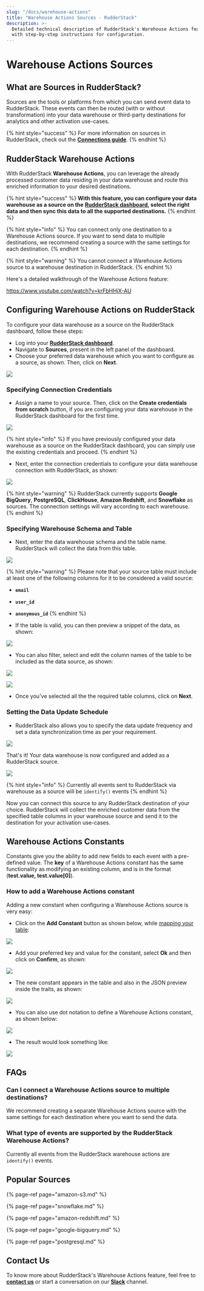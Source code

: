```yaml
---
slug: "/docs/warehouse-actions"
title: "Warehouse Actions Sources - RudderStack"
description: >-
  Detailed technical description of RudderStack's Warehouse Actions feature,
  with step-by-step instructions for configuration.
---
```


# Warehouse Actions Sources

## What are Sources in RudderStack?

Sources are the tools or platforms from which you can send event data to RudderStack. These events can then be routed \(with or without transformation\) into your data warehouse or third-party destinations for analytics and other activation use-cases.

{% hint style="success" %}
For more information on sources in RudderStack, check out the [**Connections guide**](https://docs.rudderstack.com/connections).
{% endhint %}

## RudderStack Warehouse Actions

With RudderStack **Warehouse Actions**, you can leverage the already processed customer data residing in your data warehouse and route this enriched information to your desired destinations.

{% hint style="success" %}
**With this feature, you can configure your data warehouse as a source on the** [**RudderStack dashboard**](https://app.rudderlabs.com/signup?type=freetrial)**, select the right data and then sync this data to all the supported destinations.**
{% endhint %}

{% hint style="info" %}
You can connect only one destination to a Warehouse Actions source. If you want to send data to multiple destinations, we recommend creating a source with the same settings for each destination.
{% endhint %}

{% hint style="warning" %}
You cannot connect a Warehouse Actions source to a warehouse destination in RudderStack.
{% endhint %}

Here's a detailed walkthrough of the Warehouse Actions feature:

https://www.youtube.com/watch?v=krFbHHjX-AU

## Configuring Warehouse Actions on RudderStack

To configure your data warehouse as a source on the RudderStack dashboard, follow these steps:

- Log into your [**RudderStack dashboard**](https://app.rudderlabs.com/signup?type=freetrial).
- Navigate to **Sources**, present in the left panel of the dashboard.
- Choose your preferred data warehouse which you want to configure as a source, as shown. Then, click on **Next**.

![](../.gitbook/assets/1%20%288%29.png)

### Specifying Connection Credentials

- Assign a name to your source. Then, click on the **Create credentials from scratch** button, if you are configuring your data warehouse in the RudderStack dashboard for the first time.

![](../.gitbook/assets/2%20%281%29%20%281%29.png)

{% hint style="info" %}
If you have previously configured your data warehouse as a source on the RudderStack dashboard, you can simply use the existing credentials and proceed.
{% endhint %}

- Next, enter the connection credentials to configure your data warehouse connection with RudderStack, as shown:

![](../.gitbook/assets/screen-shot-2020-12-08-at-9.37.06-pm.png)

{% hint style="warning" %}
RudderStack currently supports **Google BigQuery**, **PostgreSQL**, **ClickHouse**, **Amazon Redshift**, and **Snowflake** as sources. The connection settings will vary according to each warehouse.
{% endhint %}

### Specifying Warehouse Schema and Table

- Next, enter the data warehouse schema and the table name. RudderStack will collect the data from this table.

![](../.gitbook/assets/4%20%287%29.png)

{% hint style="warning" %}
Please note that your source table must include at least one of the following columns for it to be considered a valid source:

- **`email`**
- **`user_id`**
- **`anonymous_id`**
  {% endhint %}

- If the table is valid, you can then preview a snippet of the data, as shown:

![](../.gitbook/assets/5.png)

- You can also filter, select and edit the column names of the table to be included as the data source, as shown:

![](../.gitbook/assets/6%20%286%29.png)

![](../.gitbook/assets/7%20%282%29%20%281%29.png)

- Once you've selected all the the required table columns, click on **Next**.

### Setting the Data Update Schedule

- RudderStack also allows you to specify the data update frequency and set a data synchronization time as per your requirement.

![](../.gitbook/assets/8.png)

That's it! Your data warehouse is now configured and added as a RudderStack source.

![](../.gitbook/assets/9.png)

{% hint style="info" %}
Currently all events sent to RudderStack via warehouse as a source will be `identify()` events
{% endhint %}

Now you can connect this source to any RudderStack destination of your choice. RudderStack will collect the enriched customer data from the specified table columns in your warehouse source and send it to the destination for your activation use-cases.

## Warehouse Actions Constants

Constants give you the ability to add new fields to each event with a pre-defined value. The **key** of a Warehouse Actions constant has the same functionality as modifying an existing column, and is in the format \(**test.value, test.value\[0\]**\).

### How to add a Warehouse Actions constant

Adding a new constant when configuring a Warehouse Actions source is very easy:

- Click on the **Add Constant** button as shown below, while [mapping your table](https://docs.rudderstack.com/warehouse-actions#specifying-warehouse-schema-and-table):

![](../.gitbook/assets/image%20%2877%29.png)

- Add your preferred key and value for the constant, select **Ok** and then click on **Confirm**, as shown:

![](../.gitbook/assets/image%20%2876%29.png)

- The new constant appears in the table and also in the JSON preview inside the traits, as shown:

![](../.gitbook/assets/screenshot_2021-03-18_at_3.51.11_pm.png)

- You can also use dot notation to define a Warehouse Actions constant, as shown below:

![](../.gitbook/assets/screenshot_2021-03-18_at_3.52.00_pm.png)

- The result would look something like:

![](../.gitbook/assets/screenshot_2021-03-18_at_3.52.26_pm.png)

## FAQs

### Can I connect a Warehouse Actions source to multiple destinations?

We recommend creating a separate Warehouse Actions source with the same settings for each destination where you want to send the data.

### What type of events are supported by the RudderStack Warehouse Actions?

Currently all events from the RudderStack warehouse actions are `identify()` events.

## Popular Sources

{% page-ref page="amazon-s3.md" %}

{% page-ref page="snowflake.md" %}

{% page-ref page="amazon-redshift.md" %}

{% page-ref page="google-bigquery.md" %}

{% page-ref page="postgresql.md" %}

## Contact Us

To know more about RudderStack's Warehouse Actions feature, feel free to [**contact us**](mailto:%20docs@rudderstack.com) or start a conversation on our [**Slack**](https://resources.rudderstack.com/join-rudderstack-slack) channel.

